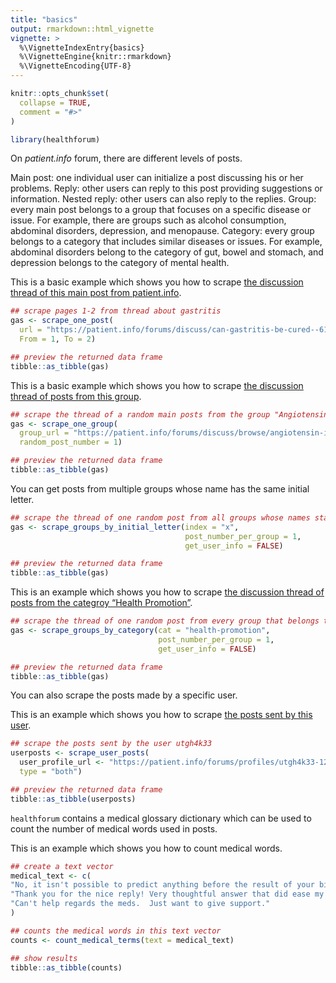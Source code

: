 ```yaml
---
title: "basics"
output: rmarkdown::html_vignette
vignette: >
  %\VignetteIndexEntry{basics}
  %\VignetteEngine{knitr::rmarkdown}
  %\VignetteEncoding{UTF-8}
---
```


```r
knitr::opts_chunk$set(
  collapse = TRUE,
  comment = "#>"
)
```

```r
library(healthforum)
```


On *patient.info* forum, there are different levels of posts. 

Main post: one individual user can initialize a post discussing his or her problems. 
Reply: other users can reply to this post providing suggestions or information. 
Nested reply: other users can also reply to the replies.
Group: every main post belongs to a group that focuses on a specific disease or issue. For example, there are groups such as alcohol consumption, abdominal disorders, depression, and menopause.
Category: every group belongs to a category that includes similar diseases or issues. For example, abdominal disorders belong to the category of gut, bowel and stomach, and depression belongs to the category of mental health. 


This is a basic example which shows you how to scrape [the discussion thread of this main post from patient.info](https://patient.info/forums/discuss/can-gastritis-be-cured--613999).

``` r
## scrape pages 1-2 from thread about gastritis
gas <- scrape_one_post(
  url = "https://patient.info/forums/discuss/can-gastritis-be-cured--613999",
  From = 1, To = 2)

## preview the returned data frame
tibble::as_tibble(gas)
```

This is a basic example which shows you how to scrape [the discussion thread of posts from this group](https://patient.info/forums/discuss/browse/angiotensin-ii-receptor-blockers-3037).

```r
## scrape the thread of a random main posts from the group "Angiotensin II Receptor Blockers"
gas <- scrape_one_group(
  group_url = "https://patient.info/forums/discuss/browse/angiotensin-ii-receptor-blockers-3037", 
  random_post_number = 1)

## preview the returned data frame
tibble::as_tibble(gas)
```

You can get posts from multiple groups whose name has the same initial letter. 

```r
## scrape the thread of one random post from all groups whose names starting with the letter "x".
gas <- scrape_groups_by_initial_letter(index = "x", 
                                       post_number_per_group = 1,
                                       get_user_info = FALSE)

## preview the returned data frame
tibble::as_tibble(gas)
```


This is an example which shows you how to scrape [the discussion thread of posts from the categroy "Health Promotion"](https://patient.info/forums/categories/health-promotion-17).

```r
## scrape the thread of one random post from every group that belongs to the categroy "Health Promotion"
gas <- scrape_groups_by_category(cat = "health-promotion", 
                                 post_number_per_group = 1, 
                                 get_user_info = FALSE)

## preview the returned data frame
tibble::as_tibble(gas)
```

You can also scrape the posts made by a specific user. 

This is an example which shows you how to scrape [the posts sent by this user](https://patient.info/forums/profiles/utgh4k33-1264038).

``` r
## scrape the posts sent by the user utgh4k33
userposts <- scrape_user_posts(
  user_profile_url <- "https://patient.info/forums/profiles/utgh4k33-1264038", 
  type = "both")

## preview the returned data frame
tibble::as_tibble(userposts)
```

`healthforum` contains a medical glossary dictionary which can be used to count the number of medical words used in posts. 

This is an example which shows you how to count medical words.

``` r
## create a text vector
medical_text <- c(
"No, it isn't possible to predict anything before the result of your biopsy is received.", 
"Thank you for the nice reply! Very thoughtful answer that did ease my fears!", 
"Can't help regards the meds.  Just want to give support."
)

## counts the medical words in this text vector
counts <- count_medical_terms(text = medical_text)

## show results
tibble::as_tibble(counts)
``` 

